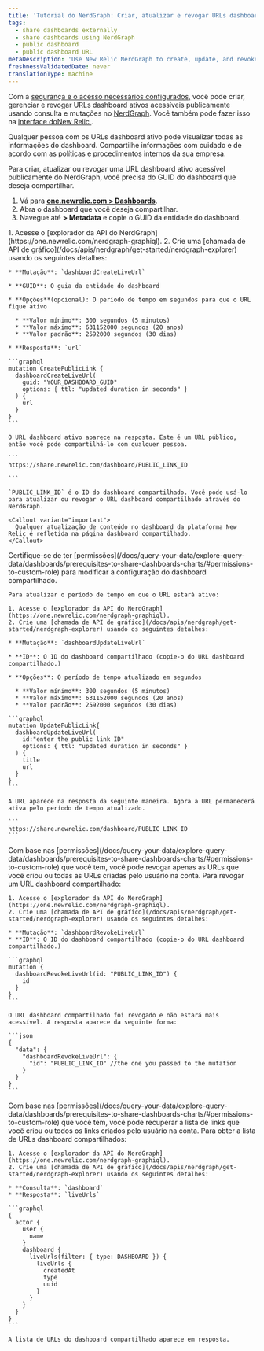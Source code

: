 ```yaml
---
title: 'Tutorial do NerdGraph: Criar, atualizar e revogar URLs dashboard de compartilhamento público'
tags:
  - share dashboards externally
  - share dashboards using NerdGraph
  - public dashboard
  - public dashboard URL
metaDescription: 'Use New Relic NerdGraph to create, update, and revoke live dashboard URLs'
freshnessValidatedDate: never
translationType: machine
---
```


Com a [segurança e o acesso necessários configurados,](/docs/query-your-data/explore-query-data/dashboards/prerequisites-to-share-dashboards-charts) você pode criar, gerenciar e revogar URLs dashboard ativos acessíveis publicamente usando consulta e mutações no [NerdGraph](/docs/apis/nerdgraph/get-started/introduction-new-relic-nerdgraph). Você também pode fazer isso na [interface doNew Relic ](/docs/query-your-data/explore-query-data/dashboards/share-charts-dashboards-externally/#dashboard).

<Callout variant="caution">
  Qualquer pessoa com os URLs dashboard ativo pode visualizar todas as informações do dashboard. Compartilhe informações com cuidado e de acordo com as políticas e procedimentos internos da sua empresa.
</Callout>

Para criar, atualizar ou revogar uma URL dashboard ativo acessível publicamente do NerdGraph, você precisa do GUID do dashboard que deseja compartilhar.

1. Vá para <DNT>**[one.newrelic.com &gt; Dashboards](https://one.newrelic.com//dashboards)**</DNT>.
2. Abra o dashboard que você deseja compartilhar.
3. Navegue até <DNT>**<Icon name="fe-more-horizontal" /> &gt; Metadata**</DNT> e copie o GUID da entidade do dashboard.

<CollapserGroup>
  <Collapser id="create-dashboard-url-nerdgraph" title="Crie uma URL dashboard ao vivo">
    1. Acesse o [explorador da API do NerdGraph](https://one.newrelic.com/nerdgraph-graphiql).
    2. Crie uma [chamada de API de gráfico](/docs/apis/nerdgraph/get-started/nerdgraph-explorer) usando os seguintes detalhes:

    * **Mutação**: `dashboardCreateLiveUrl`

    * **GUID**: O guia da entidade do dashboard

    * **Opções**(opcional): O período de tempo em segundos para que o URL fique ativo

      * **Valor mínimo**: 300 segundos (5 minutos)
      * **Valor máximo**: 631152000 segundos (20 anos)
      * **Valor padrão**: 2592000 segundos (30 dias)

    * **Resposta**: `url`

    ```graphql
    mutation CreatePublicLink {
      dashboardCreateLiveUrl(
        guid: "YOUR_DASHBOARD_GUID"
        options: { ttl: "updated duration in seconds" }
      ) {
        url
      }
    }
    ```

    O URL dashboard ativo aparece na resposta. Este é um URL público, então você pode compartilhá-lo com qualquer pessoa.

    ```
    https://share.newrelic.com/dashboard/PUBLIC_LINK_ID

    ```

    `PUBLIC_LINK_ID` é o ID do dashboard compartilhado. Você pode usá-lo para atualizar ou revogar o URL dashboard compartilhado através do NerdGraph.

    <Callout variant="important">
      Qualquer atualização de conteúdo no dashboard da plataforma New Relic é refletida na página dashboard compartilhado.
    </Callout>
  </Collapser>

  <Collapser id="update-dashboard-url-nerdgraph" title="Atualizar uma URL do dashboard ativo">
    Certifique-se de ter [permissões](/docs/query-your-data/explore-query-data/dashboards/prerequisites-to-share-dashboards-charts/#permissions-to-custom-role) para modificar a configuração do dashboard compartilhado.

    Para atualizar o período de tempo em que o URL estará ativo:

    1. Acesse o [explorador da API do NerdGraph](https://one.newrelic.com/nerdgraph-graphiql).
    2. Crie uma [chamada de API de gráfico](/docs/apis/nerdgraph/get-started/nerdgraph-explorer) usando os seguintes detalhes:

    * **Mutação**: `dashboardUpdateLiveUrl`

    * **ID**: O ID do dashboard compartilhado (copie-o do URL dashboard compartilhado.)

    * **Opções**: O período de tempo atualizado em segundos

      * **Valor mínimo**: 300 segundos (5 minutos)
      * **Valor máximo**: 631152000 segundos (20 anos)
      * **Valor padrão**: 2592000 segundos (30 dias)

    ```graphql
    mutation UpdatePublicLink{
      dashboardUpdateLiveUrl(
        id:"enter the public link ID"
        options: { ttl: "updated duration in seconds" }
      ) {
        title
        url
      }
    }
    ```

    A URL aparece na resposta da seguinte maneira. Agora a URL permanecerá ativa pelo período de tempo atualizado.

    ```
    https://share.newrelic.com/dashboard/PUBLIC_LINK_ID
    ```
  </Collapser>

  <Collapser id="revoke-dashboard-url-nerdgraph" title="Revogar uma URL dashboard ativo">
    Com base nas [permissões](/docs/query-your-data/explore-query-data/dashboards/prerequisites-to-share-dashboards-charts/#permissions-to-custom-role) que você tem, você pode revogar apenas as URLs que você criou ou todas as URLs criadas pelo usuário na conta. Para revogar um URL dashboard compartilhado:

    1. Acesse o [explorador da API do NerdGraph](https://one.newrelic.com/nerdgraph-graphiql).
    2. Crie uma [chamada de API de gráfico](/docs/apis/nerdgraph/get-started/nerdgraph-explorer) usando os seguintes detalhes:

    * **Mutação**: `dashboardRevokeLiveUrl`
    * **ID**: O ID do dashboard compartilhado (copie-o do URL dashboard compartilhado.)

    ```graphql
    mutation {
      dashboardRevokeLiveUrl(id: "PUBLIC_LINK_ID") {
        id
      }
    }
    ```

    O URL dashboard compartilhado foi revogado e não estará mais acessível. A resposta aparece da seguinte forma:

    ```json
    {
      "data": {
        "dashboardRevokeLiveUrl": {
          "id": "PUBLIC_LINK_ID" //the one you passed to the mutation
        }
      }
    }
    ```
  </Collapser>

  <Collapser id="list-dashboard-url-nerdgraph" title="Listar todos os URLs dashboard compartilhado">
    Com base nas [permissões](/docs/query-your-data/explore-query-data/dashboards/prerequisites-to-share-dashboards-charts/#permissions-to-custom-role) que você tem, você pode recuperar a lista de links que você criou ou todos os links criados pelo usuário na conta. Para obter a lista de URLs dashboard compartilhados:

    1. Acesse o [explorador da API do NerdGraph](https://one.newrelic.com/nerdgraph-graphiql).
    2. Crie uma [chamada de API de gráfico](/docs/apis/nerdgraph/get-started/nerdgraph-explorer) usando os seguintes detalhes:

    * **Consulta**: `dashboard`
    * **Resposta**: `liveUrls`

    ```graphql
    {
      actor {
        user {
          name
        }
        dashboard {
          liveUrls(filter: { type: DASHBOARD }) {
            liveUrls {
              createdAt
              type
              uuid
            }
          }
        }
      }
    }
    ```

    A lista de URLs do dashboard compartilhado aparece em resposta.
  </Collapser>
</CollapserGroup>